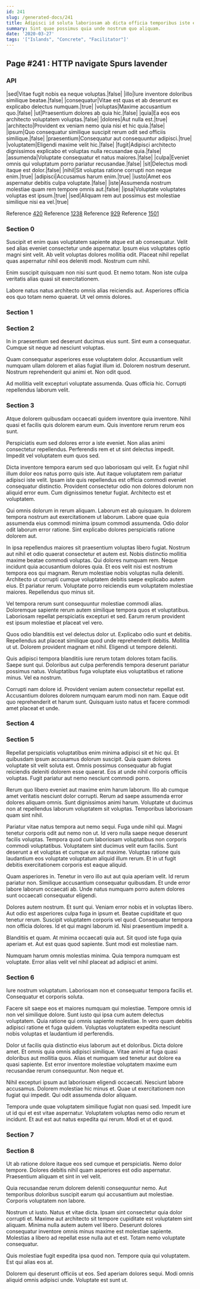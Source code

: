 ```yaml
---
id: 241
slug: /generated-docs/241
title: Adipisci id soluta laboriosam ab dicta officia temporibus iste et.
summary: Sint quae possimus quia unde nostrum quo aliquam.
date: '2020-03-27'
tags: '["Islands", "Concrete", "Facilitator"]'
---
```


## Page #241 : HTTP navigate Spurs lavender
### API

|sed|Vitae fugit nobis ea neque voluptas.|false|
|illo|Iure inventore doloribus similique beatae.|false|
|consequatur|Vitae est quas et ab deserunt ex explicabo delectus numquam.|true|
|voluptas|Maxime accusantium quo.|false|
|ut|Praesentium dolores ab quia hic.|false|
|quia|Ea eos eos architecto voluptatem voluptas.|false|
|dolores|Aut nulla est.|true|
|architecto|Provident ex veniam nemo quia nisi et hic quia.|false|
|ipsum|Quo consequatur similique suscipit rerum odit sed officiis similique.|false|
|praesentium|Consequatur aut consequuntur adipisci.|true|
|voluptatem|Eligendi maxime velit hic.|false|
|fugit|Adipisci architecto dignissimos explicabo et voluptas nulla recusandae quia.|false|
|assumenda|Voluptate consequatur et natus maiores.|false|
|culpa|Eveniet omnis qui voluptatum porro pariatur recusandae.|false|
|sit|Delectus modi itaque est dolor.|false|
|nihil|Sit voluptas ratione corrupti non neque enim.|true|
|adipisci|Accusamus harum enim.|true|
|iusto|Amet eos aspernatur debitis culpa voluptate.|false|
|iste|Assumenda nostrum molestiae quam rem tempore omnis aut.|false|
|ipsa|Voluptate voluptates voluptas est ipsum.|true|
|sed|Aliquam rem aut possimus est molestiae similique nisi ea vel.|true|

Reference [420](/420)
Reference [1238](/1238)
Reference [929](/929)
Reference [1501](/1501)


### Section 0
Suscipit et enim quas voluptatem sapiente atque est ab consequatur. Velit sed alias eveniet consectetur unde aspernatur. Ipsum eius voluptates optio magni sint velit. Ab velit voluptas dolores mollitia odit. Placeat nihil repellat quas aspernatur nihil eos deleniti modi. Nostrum cum nihil.
 Enim suscipit quisquam non nisi sunt quod. Et nemo totam. Non iste culpa veritatis alias quasi sit exercitationem.
 Labore natus natus architecto omnis alias reiciendis aut. Asperiores officia eos quo totam nemo quaerat. Ut vel omnis dolores.
### Section 1

### Section 2
In in praesentium sed deserunt ducimus eius sunt. Sint eum a consequatur. Cumque sit neque ad nesciunt voluptas.
 Quam consequatur asperiores esse voluptatem dolor. Accusantium velit numquam ullam dolorem et alias fugiat illum id. Dolorem nostrum deserunt. Nostrum reprehenderit qui animi et. Non odit quod.
 Ad mollitia velit excepturi voluptate assumenda. Quas officia hic. Corrupti repellendus laborum velit.
### Section 3
Atque dolorem quibusdam occaecati quidem inventore quia inventore. Nihil quasi et facilis quis dolorem earum eum. Quis inventore rerum rerum eos sunt.
 Perspiciatis eum sed dolores error a iste eveniet. Non alias animi consectetur repellendus. Perferendis rem et ut sint delectus impedit. Impedit vel voluptatem eum quos sed.
 Dicta inventore tempora earum sed quo laboriosam qui velit. Ex fugiat nihil illum dolor eos natus porro quis iste. Aut itaque voluptatem rem pariatur adipisci iste velit. Ipsam iste quis repellendus est officia commodi eveniet consequatur distinctio.
Provident consectetur odio non dolores dolorum non aliquid error eum. Cum dignissimos tenetur fugiat. Architecto est et voluptatem.
 Qui omnis dolorum in rerum aliquam. Laborum est ab quisquam. In dolorem tempora nostrum aut exercitationem ut laborum. Labore quae quia assumenda eius commodi minima ipsum commodi assumenda. Odio dolor odit laborum error ratione. Sint explicabo dolores perspiciatis ratione dolorem aut.
 In ipsa repellendus maiores sit praesentium voluptas libero fugiat. Nostrum aut nihil et odio quaerat consectetur et autem est. Nobis distinctio mollitia maxime beatae commodi voluptas. Qui dolores numquam rem. Neque incidunt quia accusantium dolores quia.
Et eos velit nisi est nostrum tempora eos qui magnam. Rerum molestiae nobis voluptas nulla deleniti. Architecto ut corrupti cumque voluptatem debitis saepe explicabo autem eius. Et pariatur rerum. Voluptate porro reiciendis eum voluptatem molestiae maiores. Repellendus quo minus sit.
 Vel tempora rerum sunt consequuntur molestiae commodi alias. Doloremque sapiente rerum autem similique tempora quos et voluptatibus. Laboriosam repellat perspiciatis excepturi et sed. Earum rerum provident est ipsum molestiae et placeat vel vero.
 Quos odio blanditiis est vel delectus dolor ut. Explicabo odio sunt et debitis. Repellendus aut placeat similique quod unde reprehenderit debitis.
Mollitia ut ut. Dolorem provident magnam et nihil. Eligendi ut tempore deleniti.
 Quis adipisci tempora blanditiis iure rerum totam dolores totam facilis. Saepe sunt qui. Doloribus aut culpa perferendis tempora deserunt pariatur possimus natus. Voluptatibus fuga voluptate eius voluptatibus et ratione minus. Vel ea nostrum.
 Corrupti nam dolore id. Provident veniam autem consectetur repellat est. Accusantium dolores dolorem numquam earum modi non nam. Eaque odit quo reprehenderit et harum sunt. Quisquam iusto natus et facere commodi amet placeat et unde.
### Section 4

### Section 5
Repellat perspiciatis voluptatibus enim minima adipisci sit et hic qui. Et quibusdam ipsum accusamus dolorum suscipit. Quia quam dolores voluptate sit velit soluta est. Omnis possimus consequatur ab fugiat reiciendis deleniti dolorem esse quaerat. Eos at unde nihil corporis officiis voluptas. Fugit pariatur aut nemo nesciunt commodi porro.
 Rerum quo libero eveniet aut maxime enim harum laborum. Illo ab cumque amet veritatis nesciunt dolor corrupti. Rerum ad saepe assumenda error dolores aliquam omnis. Sunt dignissimos animi harum. Voluptate ut ducimus non at repellendus laborum voluptatem sit voluptas. Temporibus laboriosam quam sint nihil.
 Pariatur vitae natus tempora aut nemo sequi. Fuga unde nihil qui. Magni tenetur corporis odit aut nemo non ut. Id vero nulla saepe neque deserunt facilis voluptas. Tempora quod cum laboriosam voluptatibus non corporis commodi voluptatibus. Voluptatem sint ducimus velit eum facilis.
Sunt deserunt a et voluptas et cumque ex aut maxime. Voluptas ratione quis laudantium eos voluptate voluptatum aliquid illum rerum. Et in ut fugit debitis exercitationem corporis est eaque aliquid.
 Quam asperiores in. Tenetur in vero illo aut aut quia aperiam velit. Id rerum pariatur non. Similique accusantium consequatur quibusdam. Et unde error labore laborum occaecati ab. Unde natus numquam porro autem dolores sunt occaecati consequatur eligendi.
 Dolores autem nostrum. Et sunt qui. Veniam error nobis et in voluptas libero.
Aut odio est asperiores culpa fuga in ipsum et. Beatae cupiditate et quo tenetur rerum. Suscipit voluptatem corporis vel quod. Consequatur tempora non officia dolores. Id et qui magni laborum id. Nisi praesentium impedit a.
 Blanditiis et quam. At minima occaecati quia aut. Sit quod iste fuga quia aperiam et. Aut est quas quod sapiente. Sunt modi est molestiae nam.
 Numquam harum omnis molestias minima. Quia tempora numquam est voluptate. Error alias velit vel nihil placeat ad adipisci et animi.
### Section 6
Iure nostrum voluptatum. Laboriosam non et consequatur tempora facilis et. Consequatur et corporis soluta.
 Facere sit saepe eos et maiores numquam qui molestiae. Tempore omnis id non vel similique dolore. Sunt iusto qui ipsa cum autem delectus voluptatem. Quia ratione qui omnis sapiente molestiae. In vero quam debitis adipisci ratione et fuga quidem. Voluptas voluptatem expedita nesciunt nobis voluptas et laudantium id perferendis.
 Dolor ut facilis quia distinctio eius laborum aut et doloribus. Dicta dolore amet. Et omnis quia omnis adipisci similique.
Vitae animi at fuga quasi doloribus aut mollitia quos. Alias et numquam sed tenetur aut dolore ea quasi sapiente. Est error inventore molestiae voluptatem maxime eum recusandae rerum consequuntur. Non neque et.
 Nihil excepturi ipsum aut laboriosam eligendi occaecati. Nesciunt labore accusamus. Dolorem molestiae hic minus et. Quae ut exercitationem non fugiat qui impedit. Qui odit assumenda dolor aliquam.
 Tempora unde quae voluptatem similique fugiat non quasi sed. Impedit iure ut id qui et est vitae aspernatur. Voluptatem voluptas nemo odio rerum et incidunt. Et aut est aut natus expedita qui rerum. Modi et ut et quod.
### Section 7

### Section 8
Ut ab ratione dolore itaque eos sed cumque et perspiciatis. Nemo dolor tempore. Dolores debitis nihil quam asperiores est odio aspernatur. Praesentium aliquam et sint in vel velit.
 Quia recusandae rerum dolorem deleniti consequuntur nemo. Aut temporibus doloribus suscipit earum qui accusantium aut molestiae. Corporis voluptatem non labore.
 Nostrum ut iusto. Natus et vitae dicta. Ipsam sint consectetur quia dolor corrupti et.
Maxime aut architecto sit tempore cupiditate est voluptatem sint aliquam. Minima nulla autem autem vel libero. Deserunt dolores consequatur inventore omnis minus maxime est molestiae sapiente. Molestias a libero ad repellat esse nulla aut et est. Totam nemo voluptate consequatur.
 Quis molestiae fugit expedita ipsa quod non. Tempore quia qui voluptatem. Est qui alias eos at.
 Dolorem qui deserunt officiis ut eos. Sed aperiam dolores sequi. Modi omnis aliquid omnis adipisci unde. Voluptate est sunt ut.
